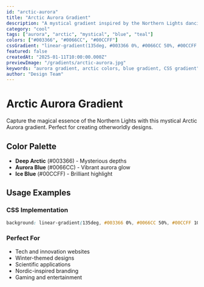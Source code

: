 ```yaml
---
id: "arctic-aurora"
title: "Arctic Aurora Gradient"
description: "A mystical gradient inspired by the Northern Lights dancing across the Arctic sky"
category: "cool"
tags: ["aurora", "arctic", "mystical", "blue", "teal"]
colors: ["#003366", "#0066CC", "#00CCFF"]
cssGradient: "linear-gradient(135deg, #003366 0%, #0066CC 50%, #00CCFF 100%)"
featured: false
createdAt: "2025-01-11T10:00:00.000Z"
previewImage: "/gradients/arctic-aurora.jpg"
keywords: "aurora gradient, arctic colors, blue gradient, CSS gradient"
author: "Design Team"
---
```


# Arctic Aurora Gradient

Capture the magical essence of the Northern Lights with this mystical Arctic Aurora gradient. Perfect for creating otherworldly designs.

## Color Palette

- **Deep Arctic** (#003366) - Mysterious depths
- **Aurora Blue** (#0066CC) - Vibrant aurora glow
- **Ice Blue** (#00CCFF) - Brilliant highlight

## Usage Examples

### CSS Implementation

```css
background: linear-gradient(135deg, #003366 0%, #0066CC 50%, #00CCFF 100%);
```

### Perfect For

- Tech and innovation websites
- Winter-themed designs
- Scientific applications
- Nordic-inspired branding
- Gaming and entertainment
